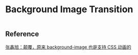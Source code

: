 # Background Image Transition

```css showLineNumbers

```

## Reference

[张鑫旭：颠覆，原来 background-image 也是支持 CSS 动画的](https://www.zhangxinxu.com/wordpress/2020/08/background-image-animation/)
